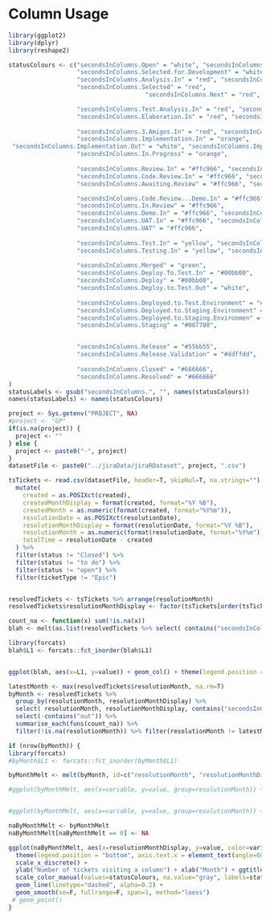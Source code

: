 # Column Usage

```r

library(ggplot2)
library(dplyr)
library(reshape2)

statusColours <- c("secondsInColumns.Open" = "white", "secondsInColumns.Backlog" = "white",
                   "secondsInColumns.Selected.for.Development" = "white",
                   "secondsInColumns.Analysis.In" = "red", "secondsInColumns.Analysis.Out" = "white",
                   "secondsInColumns.Selected" = "red",
                                      "secondsInColumns.Next" = "red",

                   "secondsInColumns.Test.Analysis.In" = "red", "secondsInColumns.Test.Analysis.Out" = "white",
                   "secondsInColumns.Elaboration.In" = "red", "secondsInColumns.Elaboration.Out" = "white", "secondsInColumns.Elaboration..Out" = "white",
                   
                   "secondsInColumns.3.Amigos.In" = "red", "secondsInColumns.3.Amigos.Out" = "white",
                   "secondsInColumns.Implementation.In" = "orange",                   "secondsInColumns.Prioritised" = "orange",
 "secondsInColumns.Implementation.Out" = "white", "secondsInColumns.Implementation.Done" = "white","secondsInColumns.Demo.d" = "white",
                   "secondsInColumns.In.Progress" = "orange",
                   
                   "secondsInColumns.Review.In" = "#ffc966", "secondsInColumns.Review.Out" = "white",
                   "secondsInColumns.Code.Review.In" = "#ffc966", "secondsInColumns.Code.Review.Out" = "white",
                   "secondsInColumns.Awaiting.Review" = "#ffc966", "secondsInColumns.Review.Done" = "white",                   

                   "secondsInColumns.Code.Review...Demo.In" = "#ffc966", "secondsInColumns.Code.Review...Demo.Out" = "white",
                   "secondsInColumns.In.Review" = "#ffc966",
                   "secondsInColumns.Demo.In" = "#ffc966", "secondsInColumns.Demo.Out" = "white",
                   "secondsInColumns.UAT.In" = "#ffc966", "secondsInColumns.UAT.Out" = "white",
                   "secondsInColumns.UAT" = "#ffc966",
                   
                   "secondsInColumns.Test.In" = "yellow", "secondsInColumns.Test.Out" = "white",
                   "secondsInColumns.Testing.In" = "yellow", "secondsInColumns.Testing.Done" = "white",
                   
                   "secondsInColumns.Merged" = "green",
                   "secondsInColumns.Deploy.To.Test.In" = "#00bb00",
                   "secondsInColumns.Deploy" = "#00bb00",
                   "secondsInColumns.Deploy.to.Test.Out" = "white",
                   
                   "secondsInColumns.Deployed.to.Test.Environment" = "#00bb00",
                   "secondsInColumns.Deployed.to.Staging.Environment" = "#007700",
                   "secondsInColumns.Deployed.to.Staging.Environmen" = "#007700",
                   "secondsInColumns.Staging" = "#007700",


                   "secondsInColumns.Release" = "#55bb55",
                   "secondsInColumns.Release.Validation" = "#ddffdd",
                   
                   "secondsInColumns.Closed" = "#666666",
                   "secondsInColumns.Resolved" = "#666666"
)
statusLabels <- gsub("secondsInColumns.", "", names(statusColours))
names(statusLabels) <- names(statusColours)


```

```r

project <- Sys.getenv("PROJECT", NA)
#project <- "GP"
if(is.na(project)) {
  project <- ""
} else { 
  project <- paste0("-", project)
}
datasetFile <- paste0("../jiraData/jiraRDataset", project, ".csv")

tsTickets <- read.csv(datasetFile, header=T, skipNul=T, na.strings="") %>%
  mutate(
    created = as.POSIXct(created), 
    createdMonthDisplay = format(created, format="%Y %B"),
    createdMonth = as.numeric(format(created, format="%Y%m")),
    resolutionDate = as.POSIXct(resolutionDate), 
    resolutionMonthDisplay = format(resolutionDate, format="%Y %B"),
    resolutionMonth = as.numeric(format(resolutionDate, format="%Y%m")),
    totalTime = resolutionDate - created
  ) %>% 
  filter(status != "Closed") %>% 
  filter(status != "to do") %>% 
  filter(status != "open") %>%
  filter(ticketType != "Epic")


resolvedTickets <- tsTickets %>% arrange(resolutionMonth)
resolvedTickets$resolutionMonthDisplay <- factor(tsTickets[order(tsTickets$resolutionMonth), "resolutionMonthDisplay"], levels=unique(tsTickets[order(tsTickets$resolutionMonth), "resolutionMonthDisplay"]))

count_na <- function(x) sum(!is.na(x))
blah <- melt(as.list(resolvedTickets %>% select( contains("secondsInColumns")) %>% apply(., 2,count_na)))

library(forcats)
blah$L1 <- forcats::fct_inorder(blah$L1)


ggplot(blah, aes(x=L1, y=value)) + geom_col() + theme(legend.position = "bottom", axis.text.x = element_text(angle=60, hjust=1)) + ggtitle("Column Usage") + xlab("Column") +ylab("Number of tickets") + scale_x_discrete(labels=statusLabels)
```

```r

latestMonth <- max(resolvedTickets$resolutionMonth, na.rm=T)
byMonth <- resolvedTickets %>% 
  group_by(resolutionMonth, resolutionMonthDisplay) %>% 
  select( resolutionMonth, resolutionMonthDisplay, contains("secondsInColumns")) %>% 
  select(-contains("out")) %>%
  summarise_each(funs(count_na)) %>%
  filter(!is.na(resolutionMonth)) %>% filter(resolutionMonth != latestMonth)

if (nrow(byMonth)) { 
library(forcats)
#byMonth$L1 <- forcats::fct_inorder(byMonth$L1)

byMonthMelt <- melt(byMonth, id=c("resolutionMonth", "resolutionMonthDisplay"))

#ggplot(byMonthMelt, aes(x=variable, y=value, group=resolutionMonth)) + geom_col(position="dodge") + theme(legend.position = "bottom", axis.text.x = element_text(angle=60, hjust=1))


#ggplot(byMonthMelt, aes(x=variable, y=value, group=resolutionMonth)) + geom_col(position="dodge") + theme(legend.position = "bottom", axis.text.x = element_text(angle=60, hjust=1)) + facet_wrap(~resolutionMonth)

naByMonthMelt <- byMonthMelt
naByMonthMelt[naByMonthMelt == 0] <- NA

ggplot(naByMonthMelt, aes(x=resolutionMonthDisplay, y=value, color=variable, group=variable))  + 
  theme(legend.position = "bottom", axis.text.x = element_text(angle=60, hjust=1)) +
  scale_x_discrete() + 
  ylab("Number of tickets visiting a column") + xlab("Month") + ggtitle("Column Usage over time") +
  scale_color_manual(values=statusColours, na.value="gray", labels=statusLabels, name="Column") +
  geom_line(linetype="dashed", alpha=0.2) + 
  geom_smooth(se=F, fullrange=F, span=1, method="loess")
 # geom_point() 
}
```

